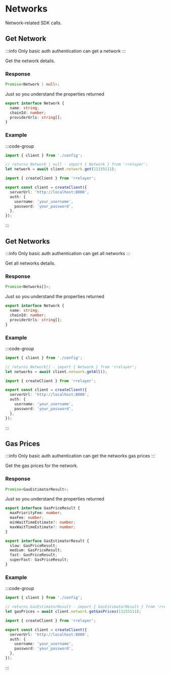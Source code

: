 # Networks

Network-related SDK calls.

## Get Network

:::info
Only basic auth authentication can get a network
:::

Get the network details.

### Response

```ts
Promise<Network | null>;
```

Just so you understand the properties returned

```ts
export interface Network {
  name: string;
  chainId: number;
  providerUrls: string[];
}
```

### Example

:::code-group

```ts [get-network.ts]
import { client } from './config';

// returns Network | null - import { Network } from 'rrelayer';
let network = await client.network.get(11155111);
```

```ts [config.ts]
import { createClient } from 'rrelayer';

export const client = createClient({
  serverUrl: 'http://localhost:8000',
  auth: {
    username: 'your_username',
    password: 'your_password',
  },
});
```

:::

## Get Networks

:::info
Only basic auth authentication can get all networks
:::

Get all networks details.

### Response

```ts
Promise<Networks[]>;
```

Just so you understand the properties returned

```ts
export interface Network {
  name: string;
  chainId: number;
  providerUrls: string[];
}
```

### Example

:::code-group

```ts [get-networks.ts]
import { client } from './config';

// returns Network[] - import { Network } from 'rrelayer';
let networks = await client.network.getAll();
```

```ts [config.ts]
import { createClient } from 'rrelayer';

export const client = createClient({
  serverUrl: 'http://localhost:8000',
  auth: {
    username: 'your_username',
    password: 'your_password',
  },
});
```

:::

## Gas Prices

:::info
Only basic auth authentication can get the networks gas prices
:::

Get the gas prices for the network.

### Response

```ts
Promise<GasEstimatorResult>;
```

Just so you understand the properties returned

```ts
export interface GasPriceResult {
  maxPriorityFee: number;
  maxFee: number;
  minWaitTimeEstimate?: number;
  maxWaitTimeEstimate?: number;
}

export interface GasEstimatorResult {
  slow: GasPriceResult;
  medium: GasPriceResult;
  fast: GasPriceResult;
  superFast: GasPriceResult;
}
```

### Example

:::code-group

```ts [get-networks.ts]
import { client } from './config';

// returns GasEstimatorResult - import { GasEstimatorResult } from 'rrelayer';
let gasPrices = await client.network.getGasPrices(11155111);
```

```ts [config.ts]
import { createClient } from 'rrelayer';

export const client = createClient({
  serverUrl: 'http://localhost:8000',
  auth: {
    username: 'your_username',
    password: 'your_password',
  },
});
```

:::
